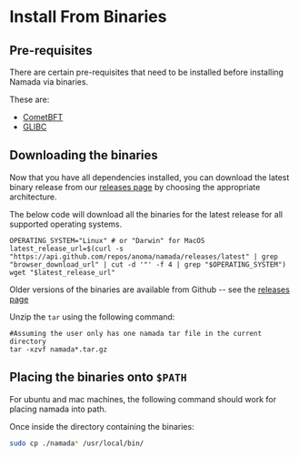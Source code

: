 # Install From Binaries

## Pre-requisites
There are certain pre-requisites that need to be installed before installing Namada via binaries. 

These are: 
- [CometBFT](./binaries/prerequisites.mdx#installing-cometbft)
- [GLIBC](./binaries/prerequisites.mdx#installing-glibc)

## Downloading the binaries

Now that you have all dependencies installed, you can download the latest binary release from our [releases page](https://github.com/anoma/namada/releases) by choosing the appropriate architecture.

The below code will download all the binaries for the latest release for all supported operating systems.
```shell copy
OPERATING_SYSTEM="Linux" # or "Darwin" for MacOS
latest_release_url=$(curl -s "https://api.github.com/repos/anoma/namada/releases/latest" | grep "browser_download_url" | cut -d '"' -f 4 | grep "$OPERATING_SYSTEM")
wget "$latest_release_url"
```

Older versions of the binaries are available from Github -- see the [releases page](https://github.com/anoma/namada/releases)

Unzip the `tar` using the following command:
```shell copy
#Assuming the user only has one namada tar file in the current directory
tar -xzvf namada*.tar.gz
```

## Placing the binaries onto `$PATH`
For ubuntu and mac machines, the following command should work for placing namada into path.

Once inside the directory containing the binaries:
```bash copy
sudo cp ./namada* /usr/local/bin/
```

